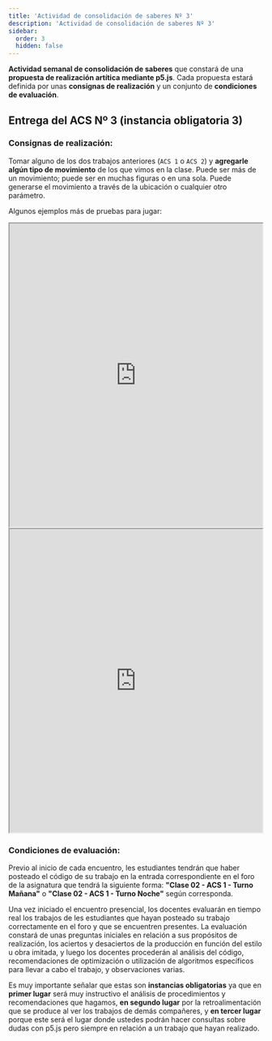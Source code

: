 ```yaml
---
title: 'Actividad de consolidación de saberes Nº 3'
description: 'Actividad de consolidación de saberes Nº 3'
sidebar:
  order: 3
  hidden: false
---
```


**Actividad semanal de consolidación de saberes** que constará de una **propuesta de realización artítica mediante p5.js**. Cada propuesta estará definida por unas **consignas de realización** y un conjunto de **condiciones de evaluación**.

## Entrega del ACS Nº 3 (instancia obligatoria 3)

### Consignas de realización:

Tomar alguno de los dos trabajos anteriores (`ACS 1` o `ACS 2`) y **agregarle algún tipo de movimiento** de los que vimos en la clase. Puede ser más de un movimiento; puede ser en muchas figuras o en una sola. Puede generarse el movimiento a través de la ubicación o cualquier otro parámetro.

Algunos ejemplos más de pruebas para jugar:

<div>
<iframe src="https://editor.p5js.org/sebifly/embed/BXjg4HIhq" width="500" height="600"></iframe>
</div>

<div>
<iframe src="https://editor.p5js.org/sebifly/embed/EXpHnMeHo" width="500" height="600"></iframe>
</div>

### Condiciones de evaluación:

Previo al inicio de cada encuentro, les estudiantes tendrán que haber posteado el código de su trabajo en la entrada correspondiente en el foro de la asignatura que tendrá la siguiente forma: **"Clase 02 - ACS 1 - Turno Mañana"** o **"Clase 02 - ACS 1 - Turno Noche"** según corresponda.

Una vez iniciado el encuentro presencial, los docentes evaluarán en tiempo real los trabajos de les estudiantes que hayan posteado su trabajo correctamente en el foro y que se encuentren presentes. La evaluación constará de unas preguntas iniciales en relación a sus propósitos de realización, los aciertos y desaciertos de la producción en función del estilo u obra imitada, y luego los docentes procederán al  análisis del código, recomendaciones de optimización o utilización de algoritmos específicos para llevar a cabo el trabajo, y observaciones varias.

Es muy importante señalar que estas son **instancias obligatorias** ya que en **primer lugar** será muy instructivo el análisis de procedimientos y recomendaciones que hagamos, **en segundo lugar** por la retroalimentación que se produce al ver los trabajos de demás compañeres, y **en tercer lugar** porque este será el lugar donde ustedes podrán hacer consultas sobre dudas con p5.js pero siempre en relación a un trabajo que hayan realizado.

